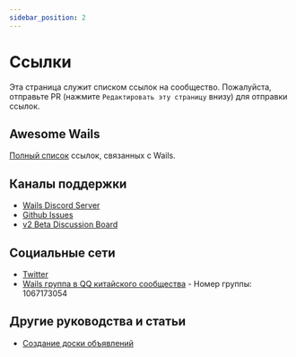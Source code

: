 ```yaml
---
sidebar_position: 2
---
```


# Ссылки

Эта страница служит списком ссылок на сообщество. Пожалуйста, отправьте PR (нажмите `Редактировать эту страницу` внизу) для отправки ссылок.

## Awesome Wails

[Полный список](https://github.com/wailsapp/awesome-wails) ссылок, связанных с Wails.

## Каналы поддержки

- [Wails Discord Server](https://discord.gg/JDdSxwjhGf)
- [Github Issues](https://github.com/AlpineAIO/wails/issues)
- [v2 Beta Discussion Board](https://github.com/AlpineAIO/wails/discussions/828)

## Социальные сети

- [Twitter](https://twitter.com/wailsapp)
- [Wails группа в QQ китайского сообщества](https://qm.qq.com/cgi-bin/qm/qr?k=PmIURne5hFGNd7QWzW5qd6FV-INEjNJv&jump_from=webapi) - Номер группы: 1067173054

## Другие руководства и статьи

- [Создание доски объявлений](https://blog.customct.com/building-bulletin-board)

